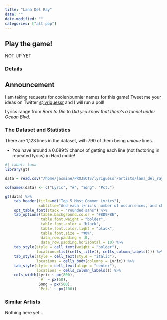 ```yaml
---
title: "Lana Del Ray"
date: ""
date-modified: ""
categories: ["alt pop"]
---
```


::: {.callout-tip appearance="simple"}
## Play the game!
::: lead
NOT UP YET
<!-- **Go to <a href="https://badomens.streamlit.app/" target="_blank">badOmensGuessr!</a> (opens external link)** -->
:::
:::

### Details

::: {.callout-note appearance="simple"}
## Announcement
I am taking requests for cooler/punnier names for this game! Tweet me your ideas on Twitter [@lyriguessr](https://x.com/lyriguessr) and I will run a poll!
:::

Lyrics range from *Born to Die* to *Did you know that there’s a tunnel under Ocean Blvd*.

### The Dataset and Statistics

There are 1,123 lines in the dataset, with 790 of them being *unique* lines. 

* You have around a 0.089% chance of getting each line (not factoring in repeated lyrics) in Hard mode! 

```r
#| label: lana
library(gt)

data = read.csv("/home/jasmine/PROJECTS/lyriguessr/artists/lana_del_ray/lana del ray_counts.csv")

colnames(data) <- c("Lyric", "#", "Song", "Pct.")

gt(data) %>% 
    tab_header(title=md("Top 5 Most Common Lyrics"), 
               subtitle="And each lyric's number of occurrences, and chance of showing up in Hard mode") %>%
    opt_table_font(stack = "rounded-sans") %>%
    tab_options(table.background.color = "#8D9F8E",
                table.font.weight = "bolder",
                table.font.color = "black",
                table.font.color.light = "black",
                table.font.size = "90%",
                data_row.padding = 10,
                data_row.padding.horizontal = 10) %>%
    tab_style(style = cell_text(weight = "bolder"),
              locations=list(cells_title(), cells_column_labels())) %>%
    tab_style(style = cell_text(style = "italic"),
              locations = cells_body(columns = Lyric)) %>%
    tab_style(style = cell_text(align = "center"),
              locations = cells_column_labels()) %>%
    cols_width(Lyric ~ px(800),
               `#` ~ px(50),
               Song ~ px(500),
               `Pct.` ~ px(100))
```

### Similar Artists

Nothing here yet...